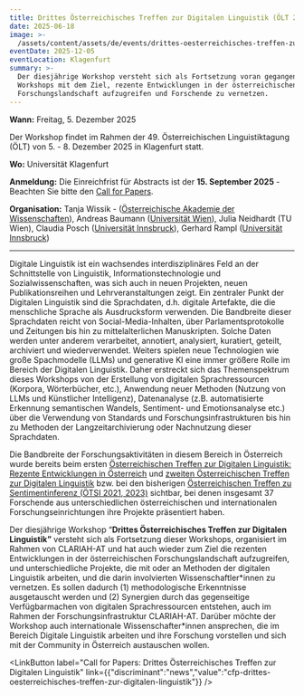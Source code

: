 ```yaml
---
title: Drittes Österreichisches Treffen zur Digitalen Linguistik (ÖLT 2025)
date: 2025-06-18
image: >-
  /assets/content/assets/de/events/drittes-oesterreichisches-treffen-zur-digitalen-linguistik-oelt-2025/image.png
eventDate: 2025-12-05
eventLocation: Klagenfurt
summary: >-
  Der diesjährige Workshop versteht sich als Fortsetzung voran gegangener
  Workshops mit dem Ziel, rezente Entwicklungen in der österreichischen
  Forschungslandschaft aufzugreifen und Forschende zu vernetzen.
---
```

**Wann:** Freitag, 5. Dezember 2025

Der Workshop findet im Rahmen der 49. Österreichischen Linguistiktagung (ÖLT) von 5. - 8. Dezember 2025 in Klagenfurt statt.

**Wo:** Universität Klagenfurt

**Anmeldung:** Die Einreichfrist für Abstracts ist der **15. September 2025** - Beachten Sie bitte den [Call for Papers](/news/cfp-drittes-oesterreichisches-treffen-zur-digitalen-linguistik).

**Organisation:** Tanja Wissik - ([Österreichische Akademie der Wissenschaften](/consortium/austrian-academy-of-sciences/)), Andreas Baumann ([Universität Wien](/consortium/university-of-vienna/)), Julia Neidhardt (TU Wien), Claudia Posch ([Universität Innsbruck](/consortium/university-of-innsbruck/)), Gerhard Rampl ([Universität Innsbruck](/consortium/university-of-innsbruck/))

---

Digitale Linguistik ist ein wachsendes interdisziplinäres Feld an der Schnittstelle von Linguistik, Informationstechnologie und Sozialwissenschaften, was sich auch in neuen Projekten, neuen Publikationsreihen und Lehrveranstaltungen zeigt. Ein zentraler Punkt der Digitalen Linguistik sind die Sprachdaten, d.h. digitale Artefakte, die die menschliche Sprache als Ausdrucksform verwenden. Die Bandbreite dieser Sprachdaten reicht von Social-Media-Inhalten, über Parlamentsprotokolle und Zeitungen bis hin zu mittelalterlichen Manuskripten. Solche Daten werden unter anderem verarbeitet, annotiert, analysiert, kuratiert, geteilt, archiviert und wiederverwendet. Weiters spielen neue Technologien wie große Spachmodelle (LLMs) und generative KI eine immer größere Rolle im Bereich der Digitalen Linguistik. Daher erstreckt sich das Themenspektrum dieses Workshops von der Erstellung von digitalen Sprachressourcen (Korpora, Wörterbücher, etc.), Anwendung neuer Methoden (Nutzung von LLMs und Künstlicher Intelligenz), Datenanalyse (z.B. automatisierte Erkennung semantischen Wandels, Sentiment- und Emotionsanalyse etc.) über die Verwendung von Standards und Forschungsinfrastrukturen bis hin zu Methoden der Langzeitarchivierung oder Nachnutzung dieser Sprachdaten.

Die Bandbreite der Forschungsaktivitäten in diesem Bereich in Österreich wurde bereits beim ersten [Österreichischen Treffen zur Digitalen Linguistik: Rezente Entwicklungen in Österreich](https://clariah.at/de/events/digital-linguistics-recent-developments-in-austria-olt-2023) und [zweiten Österreichischen Treffen zur Digitalen Linguistik](https://clariah.at/de/events/zweites-oesterreichisches-treffen-zur-digitalen-linguistik/) bzw. bei den bisherigen [Österreichischen Treffen zu Sentimentinferenz (ÖTSI 2021, 2023)](https://evsl.univie.ac.at/digital-philology/events-lectures-courses/archive/oesterreichisches-treffen-zu-sentimentinferenz-oetsi/) sichtbar, bei denen insgesamt 37 Forschende aus unterschiedlichen österreichischen und internationalen Forschungseinrichtungen ihre Projekte präsentiert haben.

Der diesjährige Workshop “**Drittes Österreichisches Treffen zur Digitalen Linguistik”** versteht sich als Fortsetzung dieser Workshops, organisiert im Rahmen von CLARIAH-AT und hat auch wieder zum Ziel die rezenten Entwicklungen in der österreichischen Forschungslandschaft aufzugreifen, und unterschiedliche Projekte, die mit oder an Methoden der digitalen Linguistik arbeiten, und die darin involvierten Wissenschaftler\*innen zu vernetzen. Es sollen dadurch (1) methodologische Erkenntnisse ausgetauscht werden und (2) Synergien durch das gegenseitige Verfügbarmachen von digitalen Sprachressourcen entstehen, auch im Rahmen der Forschungsinfrastruktur CLARIAH-AT. Darüber möchte der Workshop auch internationale Wissenschafter\*innen ansprechen, die im Bereich Digitale Linguistik arbeiten und ihre Forschung vorstellen und sich mit der Community in Österreich austauschen wollen.

<LinkButton label="Call for Papers: Drittes Österreichisches Treffen zur Digitalen Linguistik" link={{"discriminant":"news","value":"cfp-drittes-oesterreichisches-treffen-zur-digitalen-linguistik"}} />
